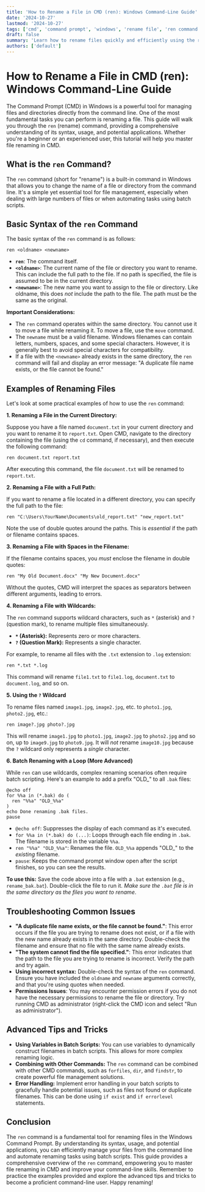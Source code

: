 ```yaml
---
title: 'How to Rename a File in CMD (ren): Windows Command-Line Guide'
date: '2024-10-27'
lastmod: '2024-10-27'
tags: ['cmd', 'command prompt', 'windows', 'rename file', 'ren command', 'batch script', 'command line', 'file management']
draft: false
summary: 'Learn how to rename files quickly and efficiently using the ren (rename) command in the Windows Command Prompt (CMD). This comprehensive guide covers basic syntax, advanced usage, and troubleshooting tips for renaming files using the command line.'
authors: ['default']
---
```


# How to Rename a File in CMD (ren): Windows Command-Line Guide

The Command Prompt (CMD) in Windows is a powerful tool for managing files and directories directly from the command line. One of the most fundamental tasks you can perform is renaming a file. This guide will walk you through the `ren` (rename) command, providing a comprehensive understanding of its syntax, usage, and potential applications. Whether you're a beginner or an experienced user, this tutorial will help you master file renaming in CMD.

## What is the `ren` Command?

The `ren` command (short for "rename") is a built-in command in Windows that allows you to change the name of a file or directory from the command line. It's a simple yet essential tool for file management, especially when dealing with large numbers of files or when automating tasks using batch scripts.

## Basic Syntax of the `ren` Command

The basic syntax of the `ren` command is as follows:

```
ren <oldname> <newname>
```

*   **`ren`**: The command itself.
*   **`<oldname>`**: The current name of the file or directory you want to rename.  This can include the full path to the file. If no path is specified, the file is assumed to be in the current directory.
*   **`<newname>`**: The new name you want to assign to the file or directory.  Like oldname, this does *not* include the path to the file.  The path must be the same as the original.

**Important Considerations:**

*   The `ren` command operates within the same directory. You cannot use it to move a file while renaming it.  To move a file, use the `move` command.
*   The `newname` must be a valid filename.  Windows filenames can contain letters, numbers, spaces, and some special characters.  However, it is generally best to avoid special characters for compatibility.
*   If a file with the `<newname>` already exists in the same directory, the `ren` command will fail and display an error message:  "A duplicate file name exists, or the file cannot be found."

## Examples of Renaming Files

Let's look at some practical examples of how to use the `ren` command:

**1. Renaming a File in the Current Directory:**

Suppose you have a file named `document.txt` in your current directory and you want to rename it to `report.txt`. Open CMD, navigate to the directory containing the file (using the `cd` command, if necessary), and then execute the following command:

```
ren document.txt report.txt
```

After executing this command, the file `document.txt` will be renamed to `report.txt`.

**2. Renaming a File with a Full Path:**

If you want to rename a file located in a different directory, you can specify the full path to the file:

```
ren "C:\Users\YourName\Documents\old_report.txt" "new_report.txt"
```

Note the use of double quotes around the paths.  This is *essential* if the path or filename contains spaces.

**3. Renaming a File with Spaces in the Filename:**

If the filename contains spaces, you *must* enclose the filename in double quotes:

```
ren "My Old Document.docx" "My New Document.docx"
```

Without the quotes, CMD will interpret the spaces as separators between different arguments, leading to errors.

**4. Renaming a File with Wildcards:**

The `ren` command supports wildcard characters, such as `*` (asterisk) and `?` (question mark), to rename multiple files simultaneously.

*   **`*` (Asterisk):** Represents zero or more characters.
*   **`?` (Question Mark):** Represents a single character.

For example, to rename all files with the `.txt` extension to `.log` extension:

```
ren *.txt *.log
```

This command will rename `file1.txt` to `file1.log`, `document.txt` to `document.log`, and so on.

**5. Using the `?` Wildcard**

To rename files named `image1.jpg`, `image2.jpg`, etc. to `photo1.jpg`, `photo2.jpg`, etc.:

```
ren image?.jpg photo?.jpg
```

This will rename `image1.jpg` to `photo1.jpg`, `image2.jpg` to `photo2.jpg` and so on, up to `image9.jpg` to `photo9.jpg`.  It will *not* rename `image10.jpg` because the `?` wildcard only represents a *single* character.

**6. Batch Renaming with a Loop (More Advanced)**

While `ren` can use wildcards, complex renaming scenarios often require batch scripting.  Here's an example to add a prefix "OLD_" to all `.bak` files:

```batch
@echo off
for %%a in (*.bak) do (
  ren "%%a" "OLD_%%a"
)
echo Done renaming .bak files.
pause
```

*   `@echo off`:  Suppresses the display of each command as it's executed.
*   `for %%a in (*.bak) do (...)`:  Loops through each file ending in `.bak`.  The filename is stored in the variable `%%a`.
*   `ren "%%a" "OLD_%%a"`:  Renames the file.  `OLD_%%a` appends "OLD_" to the *existing* filename.
*   `pause`: Keeps the command prompt window open after the script finishes, so you can see the results.

**To use this:** Save the code above into a file with a `.bat` extension (e.g., `rename_bak.bat`). Double-click the file to run it. *Make sure the `.bat` file is in the same directory as the files you want to rename*.

## Troubleshooting Common Issues

*   **"A duplicate file name exists, or the file cannot be found."**: This error occurs if the file you are trying to rename does not exist, or if a file with the new name already exists in the same directory. Double-check the filename and ensure that no file with the same name already exists.
*   **"The system cannot find the file specified."**: This error indicates that the path to the file you are trying to rename is incorrect. Verify the path and try again.
*   **Using incorrect syntax:** Double-check the syntax of the `ren` command. Ensure you have included the `oldname` and `newname` arguments correctly, and that you're using quotes when needed.
*   **Permissions Issues**: You may encounter permission errors if you do not have the necessary permissions to rename the file or directory.  Try running CMD as administrator (right-click the CMD icon and select "Run as administrator").

## Advanced Tips and Tricks

*   **Using Variables in Batch Scripts:** You can use variables to dynamically construct filenames in batch scripts. This allows for more complex renaming logic.
*   **Combining with Other Commands:** The `ren` command can be combined with other CMD commands, such as `forfiles`, `dir`, and `findstr`, to create powerful file management solutions.
*   **Error Handling:** Implement error handling in your batch scripts to gracefully handle potential issues, such as files not found or duplicate filenames.  This can be done using `if exist` and `if errorlevel` statements.

## Conclusion

The `ren` command is a fundamental tool for renaming files in the Windows Command Prompt. By understanding its syntax, usage, and potential applications, you can efficiently manage your files from the command line and automate renaming tasks using batch scripts. This guide provides a comprehensive overview of the `ren` command, empowering you to master file renaming in CMD and improve your command-line skills. Remember to practice the examples provided and explore the advanced tips and tricks to become a proficient command-line user. Happy renaming!